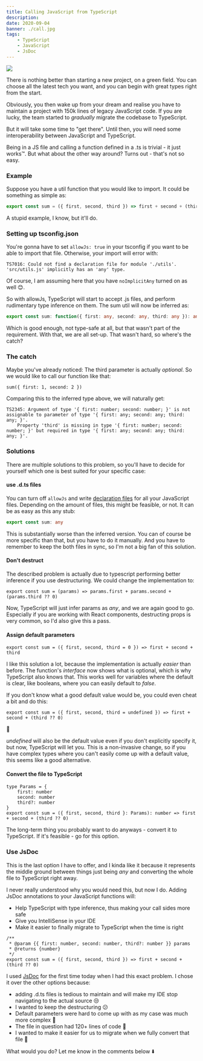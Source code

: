 ```yaml
---
title: Calling JavaScript from TypeScript
description:
date: 2020-09-04
banner: ./call.jpg
tags:
    - TypeScript
    - JavaScript
    - JsDoc
---
```



<img src="./call.jpg" />

<Attribution name="Antoine Barr&egrave;s" url="https://unsplash.com/@antoinebarres" />

There is nothing better than starting a new project, on a green field.
You can choose all the latest tech you want, and you can begin with great types right from the start.

Obviously, you then wake up from your dream and realise you have to maintain a project with 150k lines of legacy JavaScript code.
If you are lucky, the team started to _gradually_ migrate the codebase to TypeScript.

But it will take some time to "get there".
Until then, you will need some interoperability between JavaScript and TypeScript.

Being in a JS file and calling a function defined in a .ts is trivial - it just works&trade;.
But what about the other way around? Turns out - that's not so easy.

### Example

Suppose you have a util function that you would like to import. It could be something as simple as:

```js:title=utils.js
export const sum = ({ first, second, third }) => first + second + (third ?? 0)
```

A stupid example, I know, but it'll do.

### Setting up tsconfig.json

You're gonna have to set `allowJs: true` in your tsconfig if you want to be able to import that file.
Otherwise, your import will error with:

```
TS7016: Could not find a declaration file for module './utils'.
'src/utils.js' implicitly has an 'any' type.
```

Of course, I am assuming here that you have `noImplicitAny` turned on as well 😊.

So with allowJs, TypeScript will start to accept .js files, and perform rudimentary type inference on them.
The sum util will now be inferred as:

```ts
export const sum: function({ first: any, second: any, third: any }): any
```

Which is good enough, not type-safe at all, but that wasn't part of the requirement.
With that, we are all set-up. That wasn't hard, so where's the catch?

### The catch

Maybe you've already noticed: The third parameter is actually _optional_.
So we would like to call our function like that:

```ts:title=the-catch
sum({ first: 1, second: 2 })
```

Comparing this to the inferred type above, we will naturally get:

```
TS2345: Argument of type '{ first: number; second: number; }' is not assignable to parameter of type '{ first: any; second: any; third: any; }'.
    Property 'third' is missing in type '{ first: number; second: number; }' but required in type '{ first: any; second: any; third: any; }'.
```

### Solutions

There are multiple solutions to this problem, so you'll have to decide for yourself which one is best suited for your specific case:

#### use .d.ts files

You can turn off `allowJs` and write [declaration files](https://www.typescriptlang.org/docs/handbook/declaration-files/introduction.html)
for all your JavaScript files.
Depending on the amount of files, this might be feasible, or not. It can be as easy as this any stub:

```ts:title=utils.d.ts
export const sum: any
```

This is substantially worse than the inferred version. You can of course be more specific than that, but you have to do it manually.
And you have to remember to keep the both files in sync, so I'm not a big fan of this solution.

#### Don't destruct

The described problem is actually due to typescript performing better inference if you use destructuring.
We could change the implementation to:

```js:title=no-destruct-utils
export const sum = (params) => params.first + params.second + (params.third ?? 0)
```

Now, TypeScript will just infer params as _any_, and we are again good to go.
Especially if you are working with React components, destructing props is very common, so I'd also give this a pass.

#### Assign default parameters

<SpacingBox />

```js:title=default-params
export const sum = ({ first, second, third = 0 }) => first + second + third
```

I like this solution a lot, because the implementation is actually _easier_ than before.
The function's _interface_ now shows what is optional, which is why TypeScript also knows that.
This works well for variables where the default is clear, like booleans, where you can easily default to _false_.

If you don't know what a good default value would be, you could even cheat a bit and do this:

```js:title=cheating-default-params
export const sum = ({ first, second, third = undefined }) => first + second + (third ?? 0)
```

🤯

_undefined_ will also be the default value even if you don't explicitly specify it, but now, TypeScript will let you.
This is a non-invasive change, so if you have complex types where you can't easily come up with a default value, this seems like a good alternative.

#### Convert the file to TypeScript

<SpacingBox />

```ts:title=ts-all-the-things
type Params = {
    first: number
    second: number
    third?: number
}
export const sum = ({ first, second, third }: Params): number => first + second + (third ?? 0)
```

The long-term thing you probably want to do anyways - convert it to TypeScript.
If it's feasible - go for this option.

### Use JsDoc

This is the last option I have to offer, and I kinda like it because it represents the middle ground between things
just being _any_ and converting the whole file to TypeScript right away.

I never really understood why you would need this, but now I do.
Adding JsDoc annotations to your JavaScript functions will:

-   Help TypeScript with type inference, thus making your call sides more safe
-   Give you IntelliSense in your IDE
-   Make it easier to finally migrate to TypeScript when the time is right

```js:title=with-js-docs
/**
 * @param {{ first: number, second: number, third?: number }} params
 * @returns {number}
 */
export const sum = ({ first, second, third }) => first + second + (third ?? 0)
```

I used [JsDoc](https://www.typescriptlang.org/docs/handbook/jsdoc-supported-types.html) for the first time today when I had this exact problem.
I chose it over the other options because:

-   adding .d.ts files is tedious to maintain and will make my IDE stop navigating to the actual source 😒
-   I wanted to keep the destructuring 😕
-   Default parameters were hard to come up with as my case was much more complex 🧐
-   The file in question had 120+ lines of code 🤨
-   I wanted to make it easier for us to migrate when we fully convert that file 🚀

<Comments>What would you do? Let me know in the comments below ⬇️</Comments>
